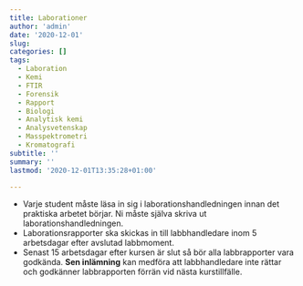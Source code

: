 ```yaml
---
title: Laborationer
author: 'admin'
date: '2020-12-01'
slug:
categories: []
tags:
  - Laboration
  - Kemi
  - FTIR
  - Forensik
  - Rapport
  - Biologi
  - Analytisk kemi
  - Analysvetenskap
  - Masspektrometri
  - Kromatografi
subtitle: ''
summary: ''
lastmod: '2020-12-01T13:35:28+01:00'

---
```


- Varje student måste läsa in sig i laborationshandledningen innan det praktiska arbetet börjar. Ni måste själva skriva ut laborationshandledningen. 
- Laborationsrapporter ska skickas in till labbhandledare inom 5 arbetsdagar efter avslutad labbmoment.
- Senast 15 arbetsdagar efter kursen är slut så bör alla labbrapporter vara godkända. __Sen inlämning__ kan medföra att labbhandledare inte rättar och godkänner labbrapporten förrän vid nästa kurstillfälle.




